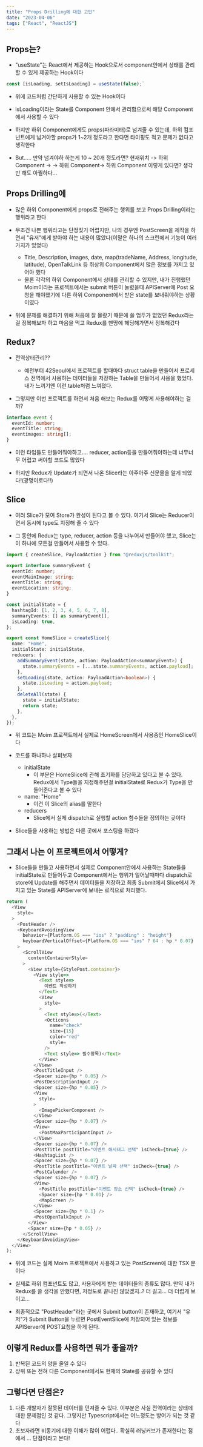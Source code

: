 ```yaml
---
title: "Props Drilling에 대한 고민"
date: "2023-04-06"
tags: ["React", "ReactJS"]
---
```


## Props는?

- "useState"는 React에서 제공하는 Hook으로서 component안에서 상태를 관리할 수 있게 제공하는 Hook이다

```javascript
const [isLoading, setIsLoading] = useState(false);`
```

- 위에 코드처럼 간단하게 사용할 수 있는 Hook이다

- isLoading이라는 State를 Component 안에서 관리함으로써 해당 Component에서 사용할 수 있다

- 하지만 하위 Component에게도 props(파라미터)로 넘겨줄 수 있는데, 하위 컴포넌트에게 넘겨야할 props가 1~2개 정도라고 한다면 타이핑도 적고 문제가 없다고 생각한다

- But..... 만약 넘겨야하 하는게 10 ~ 20개 정도라면? 현재위치 -> 하위 Component -> -> 하위 Component-> 하위 Component 이렇게 있다면? 생각만 해도 아찔하다...

## Props Drilling에

- 많은 하위 Component에게 props로 전해주는 행위를 보고 Props Drilling이라는 행위라고 한다

- 무조건 나쁜 행위라고는 단정짖기 어렵지만, 나의 경우엔 PostScreen을 제작을 하면서 "유저"에게 받아야 하는 내용이 많았다(이말은 하나의 스크린에서 기능이 여러가지가 있었다)

  - Title, Description, images, date, map(tradeName, Address, longitude, latitude), OpenTalkLink 등 취상위 Component에서 많은 정보를 가지고 있어야 했다
  - 물론 각각의 하위 Component에서 상태를 관리할 수 있지만, 내가 진행했던 Moim이라는 프로젝트에서는 submit 버튼이 눌렸을때 APIServer에 Post 요청을 해야했기에 다른 하위 Component에서 받은 state를 보내줘야하는 상황이였다

- 위에 문제를 해결하기 위해 처음에 잘 몰랐기 때문에 쓸 엄두가 없었던 Redux라는걸 정복해보자 하고 마음을 먹고 Redux를 맨땅에 헤딩해가면서 정복해갔다

## Redux?

- 전역상태관리??

  - 예전부터 42Seoul에서 프로젝트를 할때마다 struct table을 만들어서 프로세스 전역에서 사용하는 데이터들을 저장하는 Table을 만들어서 사용을 했었다. 내가 느끼기엔 이런 table처럼 느껴졌다.

- 그렇지만 이번 프로젝트를 하면서 처음 해보는 Redux를 어떻게 사용해야하는 걸까?

```typescript
interface event {
  eventId: number;
  eventTitle: string;
  eventimages: string[];
}
```

- 이런 타입들도 만들어줘야하고.... reducer, action등을 만들어줘야하는데 너무너무 어렵고 써야할 코드도 많았다

- 하지만 Redux가 Update가 되면서 나온 Slice라는 아주아주 신문물을 알게 되었다!(광명이로다!!)

## Slice

- 여러 Slice가 모여 Store가 완성이 된다고 볼 수 있다. 여기서 Slice는 Reducer이면서 동시에 type도 지정해 줄 수 있다

- 그 동안에 Redux는 type, reducer, action 등을 나누어서 만들어야 했고, Slice는 이 하나에 모든걸 만들어서 사용할 수 있다.

```typescript
import { createSlice, PayloadAction } from "@reduxjs/toolkit";

export interface summaryEvent {
  eventId: number;
  eventMainImage: string;
  eventTitle: string;
  eventLocation: string;
}

const initialState = {
  hashtagId: [1, 2, 3, 4, 5, 6, 7, 8],
  summaryEvents: [] as summaryEvent[],
  isLoading: true,
};

export const HomeSlice = createSlice({
  name: "Home",
  initialState: initialState,
  reducers: {
    addSummaryEvent(state, action: PayloadAction<summaryEvent>) {
      state.summaryEvents = [...state.summaryEvents, action.payload];
    },
    setLoading(state, action: PayloadAction<boolean>) {
      state.isLoading = action.payload;
    },
    deleteAll(state) {
      state = initialState;
      return state;
    },
  },
});
```

- 위 코드는 Moim 프로젝트에서 실제로 HomeScreen에서 사용중인 HomeSlice이다

- 코드를 하나하나 살펴보자

  - initialState
    - 이 부분은 HomeSlice에 관해 초기화를 담당하고 있다고 볼 수 있다. Redux에서 Type들을 지정해주던걸 initialState로 Redux가 Type을 만들어준다고 볼 수 있다
  - name: "Home"
    - 이건 이 Slice의 alias를 말한다
  - reducers
    - Slice에서 실제 dispatch로 실행할 action 함수들을 정의하는 곳이다

- Slice들을 사용하는 방법은 다른 곳에서 포스팅을 하겠다

## 그래서 나는 이 프로젝트에서 어떻게?

- Slice들을 만들고 사용하면서 실제로 Component안에서 사용하는 State들을 initialState로 만들어두고 Component에서는 행위가 일어날때마다 dispatch로 store에 Update를 해주면서 데이터들을 저장하고 최종 Submit에서 Slice에서 가지고 있는 State를 APIServer에 보내는 로직으로 처리했다.

```typescript
return (
  <View
    style=
  >
    <PostHeader />
    <KeyboardAvoidingView
      behavior={Platform.OS === "ios" ? "padding" : "height"}
      keyboardVerticalOffset={Platform.OS === "ios" ? 64 : hp * 0.07}
    >
      <ScrollView
        contentContainerStyle=
      >
        <View style={StylePost.container}>
          <View style=>
            <Text style=>
              이벤트 작성하기
            </Text>
            <View
              style=
            >
              <Text style=>(</Text>
              <Octicons
                name="check"
                size={15}
                color="red"
                style=
              />
              <Text style=> 필수항목)</Text>
            </View>
          </View>
          <PostTitleInput />
          <Spacer size={hp * 0.05} />
          <PostDescriptionInput />
          <Spacer size={hp * 0.05} />
          <View
            style=
          >
            <ImagePickerComponent />
          </View>
          <Spacer size={hp * 0.07} />
          <View>
            <PostMaxParticipantInput />
          </View>
          <Spacer size={hp * 0.07} />
          <PostTitle postTitle="이벤트 해시태그 선택" isCheck={true} />
          <HashtagList />
          <Spacer size={hp * 0.07} />
          <PostTitle postTitle="이벤트 날짜 선택" isCheck={true} />
          <PostCalender />
          <Spacer size={hp * 0.07} />
          <View>
            <PostTitle postTitle="이벤트 장소 선택" isCheck={true} />
            <Spacer size={hp * 0.01} />
            <MapScreen />
          </View>
          <Spacer size={hp * 0.1} />
          <PostOpenTalkInput />
        </View>
        <Spacer size={hp * 0.05} />
      </ScrollView>
    </KeyboardAvoidingView>
  </View>
);
```

- 위에 코드는 실제 Moim 프로젝트에서 사용하고 있는 PostScreen에 대한 TSX 문이다

- 실제로 하위 컴포넌트도 많고, 사용자에게 받는 데이터들의 종류도 많다. 만약 내가 Redux를 쓸 생각을 안했다면, 저정도로 끝나진 않았겠지..? 더 길고... 더 더럽게 보이고...

- 최종적으로 "PostHeader"라는 곳에서 Submit button이 존재하고, 여기서 "유저"가 Submit Button을 누르면 PostEventSlice에 저장되어 있는 정보를 APIServer에 POST요청을 하게 된다.

## 이렇게 Redux를 사용하면 뭐가 좋을까?

1. 반복된 코드의 양을 줄일 수 있다
2. 상위 또는 전혀 다른 Component에서도 현재의 State를 공유할 수 있다

## 그렇다면 단점은?

1. 다른 개발자가 잘못된 데이터를 던져줄 수 있다. 이부분은 사실 전역이라는 상태에 대한 문제점인 것 같다. 그렇지만 Typescript에서는 어느정도는 방어가 되는 것 같다
2. 초보자라면 비동기에 대한 이해가 많이 어렵다.. 확실히 러닝커브가 존재한다는 점에서 ... 단점이라고 본다!
